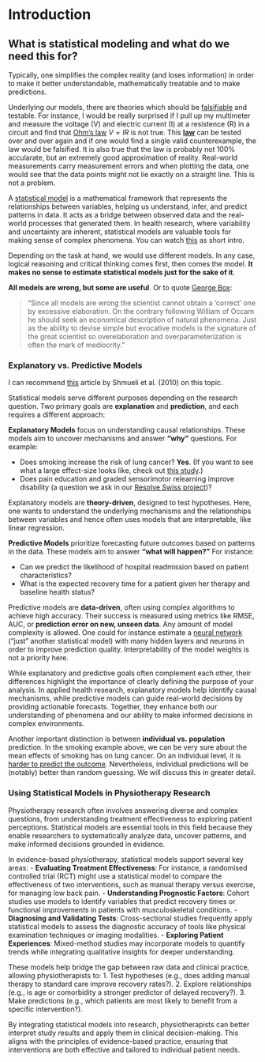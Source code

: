 # Introduction {#intro}

## What is statistical modeling and what do we need this for?

Typically, one simplifies the complex reality (and loses information) in order to make it better
understandable, mathematically treatable and to make predictions. 

Underlying our models, there are theories which should be [falsifiable](https://en.wikipedia.org/wiki/Falsifiability)
and testable.
For instance, I would be really surprised if I pull up my multimeter and measure the voltage (V) and
electric current (I) at a resistence (R) in a circuit and find that [Ohm's law](https://en.wikipedia.org/wiki/Ohm%27s_law) $V = IR$ is not true. 
This [**law**](https://en.wikipedia.org/wiki/Scientific_law)
can be tested over and over again and if one would find a single valid counterexample, 
the law would be falsified. It is also true that the law is probably not 100% accularate,
but an extremely good approximation of reality. Real-world measurements carry 
measurement errors and when plotting the data, one would see that the data points
might not lie exactly on a straight line. This is not a problem.

A [statistical model](https://en.wikipedia.org/wiki/Statistical_model) 
is a mathematical framework that represents the 
relationships between variables, helping us understand, infer, and
predict patterns in data. It acts as a bridge between observed data 
and the real-world processes that generated them. In health research, 
where variability and uncertainty are inherent, statistical models are 
valuable tools for making sense of complex phenomena. 
You can watch [this](https://www.youtube.com/watch?v=3d5ivs_8amQ&ab_channel=VeryNormal) as short intro.

Depending on the task at hand, we would use different models.
In any case, logical reasoning and critical thinking comes first, 
then comes the model. **It makes no sense to estimate statistical models just for the sake of it**.

**All models are wrong, but some are useful**. 
Or to quote [George Box](https://www.tandfonline.com/doi/abs/10.1080/01621459.1976.10480949):

> "Since all models are wrong the scientist cannot obtain
> a 'correct' one by excessive elaboration. On the contrary
> following William of Occam he should seek an economical
> description of natural phenomena. Just as the ability to
> devise simple but evocative models is the signature of the
> great scientist so overelaboration and overparameterization is often the mark of mediocrity."

### Explanatory vs. Predictive Models

I can recommend [this](https://projecteuclid.org/journals/statistical-science/volume-25/issue-3/To-Explain-or-to-Predict/10.1214/10-STS330.full) 
article by Shmueli et al. (2010) on this topic.

Statistical models serve different purposes depending on the research question. Two primary goals are **explanation** 
and **prediction**, and each requires a different approach:

**Explanatory Models** focus on understanding causal relationships. 
These models aim to uncover mechanisms and answer **"why"** 
questions. For example:
   
   - Does smoking increase the risk of lung cancer? **Yes**. (If you want to see what a large effect-size looks like, check out [this study](https://bmjopen.bmj.com/content/bmjopen/8/10/e021611.full.pdf).)
   - Does pain education and graded sensorimotor relearning improve disability (a question we ask in 
   our [Resolve Swiss project](https://data.snf.ch/grants/grant/220585))?

Explanatory models are **theory-driven**, designed to test hypotheses. Here, one wants to understand the underlying
mechanisms and the relationships between variables and hence often uses models that are interpretable, like linear regression.

**Predictive Models** prioritize forecasting future outcomes based on patterns in the data. 
These models aim to answer **"what will happen?"** For instance:
   
   - Can we predict the likelihood of hospital readmission based on patient characteristics?
   - What is the expected recovery time for a patient given her therapy and baseline health status?

Predictive models are **data-driven**, often using complex algorithms to achieve high accuracy. 
Their success is measured using metrics like RMSE, AUC, or **prediction error on new, unseen data**.
Any amount of model complexity is allowed. One could for instance estimate a 
[neural network](https://en.wikipedia.org/wiki/Neural_network_(machine_learning)) ("just" another statistical model) 
with many hidden layers and neurons in order to improve prediction quality. Interpretability of the model weights is not a priority here.

While explanatory and predictive goals often complement each other, 
their differences highlight the importance of clearly defining the purpose 
of your analysis. In applied health research, explanatory models help identify 
causal mechanisms, while predictive models can guide real-world decisions by 
providing actionable forecasts. Together, they enhance both our understanding 
of phenomena and our ability to make informed decisions in complex environments.

Another important distinction is between **individual vs. population** prediction.
In the smoking example above, we can be very sure about the mean effects of smoking has on lung cancer.
On an individual level, it is [harder to predict the outcome](https://www.liebertpub.com/doi/10.1089/rej.2019.2298). 
Nevertheless, individual predictions will be (notably) better than random guessing. We will discuss this in greater detail.

### Using Statistical Models in Physiotherapy Research

Physiotherapy research often involves answering diverse and complex questions, from understanding treatment 
effectiveness to exploring patient perceptions. Statistical models are essential tools in this field because they enable researchers to systematically analyze data, uncover patterns, and make informed decisions grounded in evidence. 

In evidence-based physiotherapy, statistical models support several key areas:
- **Evaluating Treatment Effectiveness**: For instance, a randomised controlled trial (RCT) might use a statistical
 model to compare the effectiveness of two interventions, such as manual therapy versus exercise, for managing low back pain.
- **Understanding Prognostic Factors**: Cohort studies use models to identify variables that predict recovery times or functional 
improvements in patients with musculoskeletal conditions.
- **Diagnosing and Validating Tests**: Cross-sectional studies frequently apply statistical models to assess the diagnostic 
accuracy of tools like physical examination techniques or imaging modalities.
- **Exploring Patient Experiences**: Mixed-method studies may incorporate models to quantify trends while integrating 
qualitative insights for deeper understanding.

These models help bridge the gap between raw data and clinical practice, allowing physiotherapists to:
1. Test hypotheses (e.g., does adding manual therapy to standard care improve recovery rates?).
2. Explore relationships (e.g., is age or comorbidity a stronger predictor of delayed recovery?).
3. Make predictions (e.g., which patients are most likely to benefit from a specific intervention?).

By integrating statistical models into research, physiotherapists can better interpret study results and apply 
them in clinical decision-making. This aligns with the principles of evidence-based practice, ensuring that 
interventions are both effective and tailored to individual patient needs.